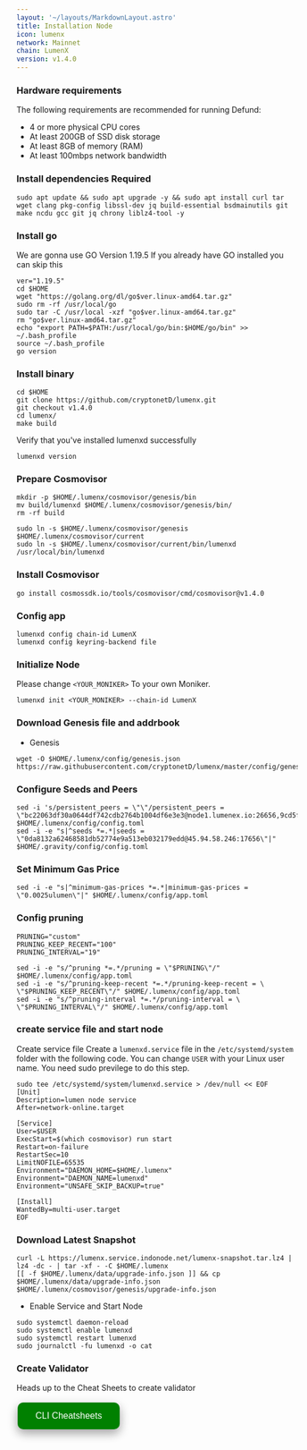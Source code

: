 ```yaml
---
layout: '~/layouts/MarkdownLayout.astro'
title: Installation Node
icon: lumenx
network: Mainnet
chain: LumenX
version: v1.4.0
---
```


### Hardware requirements

The following requirements are recommended for running Defund:

- 4 or more physical CPU cores
- At least 200GB of SSD disk storage
- At least 8GB of memory (RAM)
- At least 100mbps network bandwidth


### Install dependencies Required

```
sudo apt update && sudo apt upgrade -y && sudo apt install curl tar wget clang pkg-config libssl-dev jq build-essential bsdmainutils git make ncdu gcc git jq chrony liblz4-tool -y
```

### Install go

We are gonna use GO Version 1.19.5
If you already have GO installed you can skip this 

```
ver="1.19.5"
cd $HOME
wget "https://golang.org/dl/go$ver.linux-amd64.tar.gz"
sudo rm -rf /usr/local/go
sudo tar -C /usr/local -xzf "go$ver.linux-amd64.tar.gz"
rm "go$ver.linux-amd64.tar.gz"
echo "export PATH=$PATH:/usr/local/go/bin:$HOME/go/bin" >> ~/.bash_profile
source ~/.bash_profile
go version
```

### Install binary

```
cd $HOME
git clone https://github.com/cryptonetD/lumenx.git
git checkout v1.4.0
cd lumenx/
make build
```

Verify that you've installed lumenxd successfully

```
lumenxd version
```

### Prepare Cosmovisor
```
mkdir -p $HOME/.lumenx/cosmovisor/genesis/bin
mv build/lumenxd $HOME/.lumenx/cosmovisor/genesis/bin/
rm -rf build
```
```
sudo ln -s $HOME/.lumenx/cosmovisor/genesis $HOME/.lumenx/cosmovisor/current
sudo ln -s $HOME/.lumenx/cosmovisor/current/bin/lumenxd /usr/local/bin/lumenxd
```

### Install Cosmovisor

```
go install cosmossdk.io/tools/cosmovisor/cmd/cosmovisor@v1.4.0
```

### Config app

```
lumenxd config chain-id LumenX
lumenxd config keyring-backend file
```

### Initialize Node

Please change `<YOUR_MONIKER>` To your own Moniker.

```
lumenxd init <YOUR_MONIKER> --chain-id LumenX
```

### Download Genesis file and addrbook

- Genesis

```
wget -O $HOME/.lumenx/config/genesis.json https://raw.githubusercontent.com/cryptonetD/lumenx/master/config/genesis.json
```

### Configure Seeds and Peers

```
sed -i 's/persistent_peers = \"\"/persistent_peers = \"bc22063df30a0644df742cdb2764b1004df6e3e3@node1.lumenex.io:26656,9cd5f77ac27254891f64801470b0c3432188c62c@node2.lumenex.io:26656,78669849476c8b728abe178475c6f016edf175cf@node3.lumenex.io:26656,48444a4bacc0cafa049d777152473769ab17c0c3@node4.lumenex.io:26656,3d99b79129adeebd237d4153cbba6a749e0ce489@node1.olivestory.co.kr:26656,8246854d88bbba7acec7b4d86c9b418c90816f1f@rpc.lumenx.indonode.net:24656,2c341d570e537683d23102e64e7b73f4bbaef829@65.21.201.244:26766,1d94c81f6b25a51be173d22523f6267113bfcbec@45.134.226.70:26656,39d8e366837505e3a31948d761cc08ac8ed4a44b@188.165.232.199:26666,9a49635f0ecb7ba93fc9eba952cbe58767557010@185.215.180.70:26656,e91a86a4bec23993f584f346208e7b47285eb632@65.21.226.230:27656,3b584334f64ab60f92388ea22bc870dcacf4c157@157.90.179.182:56656,43c4eb952a35df720f2cb4b86a73b43f682d6cb1@37.187.149.93:26696,3c7c6c284806053c21b0e0dbfd3ca59797eab1d7@65.108.7.44:51656,e3989262b8dff3596f3b1d5e44372e9326362552@192.99.4.66:26666,b9aee01d4a878d0cf6beff20cabc9d4659cdd441@65.108.44.100:27656\"/g' $HOME/.lumenx/config/config.toml
sed -i -e "s|^seeds *=.*|seeds = \"0da8132a62468581db52774e9a513eb032179edd@45.94.58.246:17656\"|" $HOME/.gravity/config/config.toml
```

### Set Minimum Gas Price
```
sed -i -e "s|^minimum-gas-prices *=.*|minimum-gas-prices = \"0.0025ulumen\"|" $HOME/.lumenx/config/app.toml
```

### Config pruning

```
PRUNING="custom"
PRUNING_KEEP_RECENT="100"
PRUNING_INTERVAL="19"

sed -i -e "s/^pruning *=.*/pruning = \"$PRUNING\"/" $HOME/.lumenx/config/app.toml
sed -i -e "s/^pruning-keep-recent *=.*/pruning-keep-recent = \
\"$PRUNING_KEEP_RECENT\"/" $HOME/.lumenx/config/app.toml
sed -i -e "s/^pruning-interval *=.*/pruning-interval = \
\"$PRUNING_INTERVAL\"/" $HOME/.lumenx/config/app.toml
```


### create service file and start node

Create service file
Create a `lumenxd.service` file in the `/etc/systemd/system` folder with the following code. 
You can change `USER` with your Linux user name. You need sudo previlege to do this step.

```
sudo tee /etc/systemd/system/lumenxd.service > /dev/null << EOF
[Unit]
Description=lumen node service
After=network-online.target

[Service]
User=$USER
ExecStart=$(which cosmovisor) run start
Restart=on-failure
RestartSec=10
LimitNOFILE=65535
Environment="DAEMON_HOME=$HOME/.lumenx"
Environment="DAEMON_NAME=lumenxd"
Environment="UNSAFE_SKIP_BACKUP=true"

[Install]
WantedBy=multi-user.target
EOF
```

### Download Latest Snapshot
```
curl -L https://lumenx.service.indonode.net/lumenx-snapshot.tar.lz4 | lz4 -dc - | tar -xf - -C $HOME/.lumenx
[[ -f $HOME/.lumenx/data/upgrade-info.json ]] && cp $HOME/.lumenx/data/upgrade-info.json $HOME/.lumenx/cosmovisor/genesis/upgrade-info.json
```

- Enable Service and Start Node

```
sudo systemctl daemon-reload
sudo systemctl enable lumenxd
sudo systemctl restart lumenxd
sudo journalctl -fu lumenxd -o cat
```

### Create Validator

Heads up to the Cheat Sheets to create validator

<a href="https://www.indonode.net/mainnet/lumenx/cheat" target="_blank">
  <button style="background-color: green; border: none; color: white; padding: 15px 32px; text-align: center; text-decoration: none; display: inline-block; font-size: 16px; margin: 4px 2px; cursor: pointer; border-radius: 10px; box-shadow: 0 8px 16px 0 rgba(0,0,0,0.2), 0 6px 20px 0 rgba(0,0,0,0.19);" onmouseover="this.style.boxShadow='0 0 0 4px rgba(0,255,0,0.5)'" onmouseout="this.style.boxShadow='0 8px 16px 0 rgba(0,0,0,0.2), 0 6px 20px 0 rgba(0,0,0,0.19)'">CLI Cheatsheets</button>
</a>
